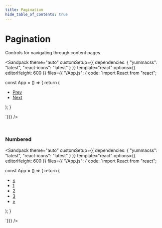 ```yaml
---
title: Pagination
hide_table_of_contents: true
---
```



# Pagination

Controls for navigating through content pages.

<Sandpack
theme="auto"
customSetup={{ dependencies: { "yummacss": "latest", "react-icons": "latest" } }}
template="react"
options={{ editorHeight: 600 }}
files={{ "/App.js": {
code: `import React from "react";

const App = () => {
   return (
      <div className="h-1/1 ins">
        <nav>
            <ul className="d-if mt-2">
                <li>
                    <a className="h:bc-blue bc-l-gray-4 ml-0 p-1 rad-bl-1 rad-tl-1 t-d-gray-5 h:t-blue" href="#">Prev</a>
                </li>
                <li>
                    <a className="h:bc-blue bc-l-gray-4 p-1 rad-br-1 rad-tr-1 t-d-gray-5 h:t-blue" href="#">Next</a>
                </li>
            </ul>
        </nav>
      </div>
   );
}

`}}}
/>

<br />

### Numbered

<Sandpack
theme="auto"
customSetup={{ dependencies: { "yummacss": "latest", "react-icons": "latest" } }}
template="react"
options={{ editorHeight: 600 }}
files={{ "/App.js": {
code: `import React from "react";


const App = () => {
   return (
      <div className="h-1/1 ins">
        <nav>
            <ul className="d-if mt-2">
                <li>
                    <a className="bc-l-gray-4 h:bg-l-gray-6 ml-0 p-1 rad-tl-1 rad-bl-1 t-d-gray-5 h:t-d-gray-5" href="#">«</a>
                </li>
                <li>
                    <a className="bc-l-gray-4 h:bg-l-gray-6 p-1 t-d-gray-5 h:t-d-gray-5" href="#">1</a>
                </li>
                <li>
                    <a className="bc-blue h:bg-l-blue-5 bg-l-blue-6 p-1 t-blue h:t-d-blue-4" href="#">2</a>
                </li>
                <li>
                    <a className="bc-l-gray-4 h:bg-l-gray-6 p-1 t-d-gray-5 h:t-d-gray-5" href="#">3</a>
                </li>
                <li>
                    <a className="bc-l-gray-4 h:bg-l-gray-6 p-1 rad-br-1 rad-tr-1 t-d-gray-5 h:t-d-gray-5" href="#">»</a>
                </li>
            </ul>
        </nav>
      </div>
   );
}

`}}}
/>